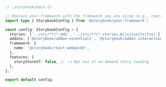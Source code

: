 ```ts
// .storybook/main.ts

// Replace your-framework with the framework you are using (e.g., react-webpack5, vue3-webpack5)
import type { StorybookConfig } from '@storybook/your-framework';

const config: StorybookConfig = {
  stories: ['../src/**/*.mdx', '../src/**/*.stories.@(js|jsx|ts|tsx)'],
  addons: ['@storybook/addon-essentials', '@storybook/addon-interactions'],
  framework: {
    name: '@storybook/react-webpack5',
  },
  features: {
    storyStoreV7: false, // 👈 Opt out of on-demand story loading
  },
};

export default config;
```
